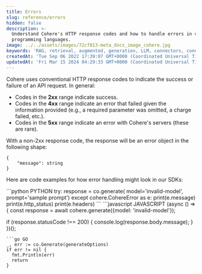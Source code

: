```yaml
---
title: Errors
slug: reference/errors
hidden: false
description: >-
  Understand Cohere's HTTP response codes and how to handle errors in various
  programming languages.
image: ../../assets/images/72cf813-meta_docs_image_cohere.jpg
keywords: 'RAG, retrieval, augmented, generation, LLM, connectors, connector, langchain'
createdAt: 'Tue Sep 06 2022 17:39:07 GMT+0000 (Coordinated Universal Time)'
updatedAt: 'Fri Mar 15 2024 04:29:33 GMT+0000 (Coordinated Universal Time)'
---
```

Cohere uses conventional HTTP response codes to indicate the success or failure of an API request. In general:

- Codes in the **2xx** range indicate success.
- Codes in the **4xx** range indicate an error that failed given the information provided (e.g., a required parameter was omitted, a charge failed, etc.).
- Codes in the **5xx** range indicate an error with Cohere's servers (these are rare).

With a non-2xx response code, the response will be an error object in the following shape:

```
{
    "message": string
}
```

Here are code examples for how error handling might look in our SDKs:

<CodeBlocks>
```python PYTHON
 try:
  response = co.generate(
      model='invalid-model',
      prompt='sample prompt')
  except cohere.CohereError as e:
      print(e.message)
      print(e.http_status)
      print(e.headers)
```
```javascript JAVASCRIPT
(async () => {
  const response = await cohere.generate({model: 'invalid-model'});

  if (response.statusCode !== 200) {
      console.log(response.body.message);
  }
})();
```
```go GO
_, err := co.Generate(generateOptions)
if err != nil {
  fmt.Println(err)
  return
}
```
</CodeBlocks>
